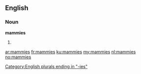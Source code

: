 ==English==

===Noun===
'''mammies'''

# {{plural of|mammy}}

[[Category:English plurals ending in "-ies"]]

[[ar:mammies]]
[[fr:mammies]]
[[ku:mammies]]
[[my:mammies]]
[[nl:mammies]]
[[no:mammies]]